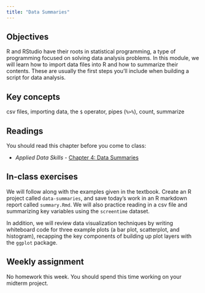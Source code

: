 ```yaml
---
title: "Data Summaries"
---
```


## Objectives

R and RStudio have their roots in statistical programming, a type of programming focused on solving data analysis problems. In this module, we will learn how to import data files into R and how to summarize their contents. These are usually the first steps you'll include when building a script for data analysis.

::: {.callout-note icon="false"}
## Key concepts

csv files, importing data, the `$` operator, pipes (`%>%`), count, summarize
:::

## Readings

You should read this chapter before you come to class:

-   *Applied Data Skills -* [Chapter 4: Data Summaries](https://ritcheym.github.io/ads-v3-abridged/04-summary.html)

## In-class exercises

We will follow along with the examples given in the textbook. Create an R project called `data-summaries`, and save today's work in an R markdown report called `summary.Rmd`. We will also practice reading in a csv file and summarizing key variables using the `screentime` dataset.

In addition, we will review data visualization techniques by writing whiteboard code for three example plots (a bar plot, scatterplot, and histogram), recapping the key components of building up plot layers with the `ggplot` package.

## Weekly assignment

No homework this week. You should spend this time working on your midterm project.
